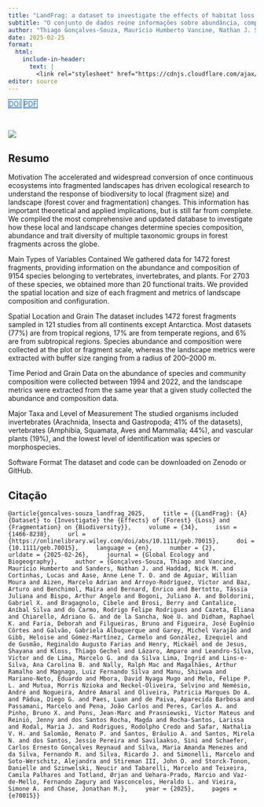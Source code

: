```yaml
---
title: "LandFrag: a dataset to investigate the effects of habitat loss and fragmentation on biodiversity in forest fragments"
subtitle: "O conjunto de dados reúne informações sobre abundância, composição e traços funcionais de espécies de vertebrados, invertebrados e plantas em 1472 fragmentos florestais amostrados entre 1994 e 2022 em todos os continentes, exceto a Antártica, incluindo também a localização, tamanho dos fragmentos e métricas da paisagem em diferentes escalas espaciais."
author: "Thiago Gonçalves-Souza, Maurício Humberto Vancine, Nathan J. Sanders, Nick M. Haddad, Lucas Cortinhas, Anne Lene T. O. Aase, Willian Moura de Aguiar, Marcelo Adrian Aizen, Víctor Arroyo-Rodríguez, Arturo Baz, Maíra Benchimol, Enrico Bernard, Tássia Juliana Bertotto, Arthur Angelo Bispo, Juliano A. Bogoni, Gabriel X. Boldorini, Cibele Bragagnolo, Berry Brosi, Aníbal Silva Cantalice, Rodrigo Felipe Rodrigues do Carmo, Eliana Cazeta, Adriano G. Chiarello, Noé U. de laSancha, Raphael K. Didham, Deborah Faria, Bruno Filgueiras, José Eugênio Côrtes Figueira, Gabriela Albuquerque Galvão, Michel Varajão Garey, Heloise Gibb, Carmelo Gómez-Martínez, Ezequiel González, Reginaldo Augusto Farias de Gusmão, Mickaël Henry, Shayana de Jesus, Thiago Gechel Kloss, Amparo Lázaro, Victor Leandro-Silva, Marcelo G. de Lima, Ingrid da Silva Lima, Ana Carolina B. Lins-e-Silva, Ralph Mac Nally, Arthur Ramalho Magalhães, Luiz Fernando Silva Magnago, Shiiwua Manu, Eduardo Mariano-Neto, David Nyaga Mugo Mbora, Felipe P. L. Melo, Morris Nzioka Mutua, Selvino Neckel-Oliveira, André Nemésio, André Amaral Nogueira, Patricia Marques Do A. Oliveira, Diego G. Pádua, Luan Paes, Aparecida Barbosa de Paiva, Marcelo Passamani, João Carlos Pena, Carlos A. Peres, Bruno X. Pinho, Jean-Marc Pons, Victor Mateus Prasniewski, Jenny Reiniö, Magda dos Santos Rocha, Larissa Rocha-Santos, Maria J. Rodal, Rodolpho Credo Rodrigues, Nathalia V. H. Safar, Renato P. Salomão, Bráulio A. Santos, Mirela N. Santos, Jessie Pereira dos Santos, Sini Savilaakso, Carlos Ernesto Gonçalves Reynaud Schaefer, Maria Amanda Menezes Silva, Fernando R. da Silva, Ricardo J. Silva, Marcelo Simonelli, Alejandra Soto-Werschitz, John O. Stireman III, Danielle Storck-Tonon, Neucir Szinwelski, Marcelo Tabarelli, Camila Palhares Teixeira, Ørjan Totland, Marcio Uehara-Prado, Fernando Zagury Vaz-de-Mello, Heraldo L. Vasconcelos, Simone A. Vieira, Jonathan M. Chase"
date: 2025-02-25
format:
  html:
    include-in-header: 
      text: |
        <link rel="stylesheet" href="https://cdnjs.cloudflare.com/ajax/libs/font-awesome/6.5.0/css/all.min.css">
editor: source
---
```


<div class="mt-4 d-flex flex-row flex-wrap gap-1 justify-content-left justify-content-sm-start" role="group" aria-label="Links">
  <a href="https://doi.org/10.1111/geb.70015" class="btn btn-custom text-capitalize" target="_blank"><i class="ai ai-doi me-1"></i>DOI</a>
  <a href="/publications/2025-goncalves-souza-vancine-etal.pdf" class="btn btn-custom text-capitalize" target="_blank"><i class="bi bi-file-earmark-pdf me-1"></i>PDF</a>
</div>

<style>
  .btn-custom {
    background-color: white;
    border: 1px solid #1c6cbe; /* Borda azul */
    color: #1c6cbe; /* Texto azul */
    transition: background-color 0.3s, color 0.3s;
  }
  .btn-custom:hover {
    background-color: #1c6cbe; /* Cor de fundo azul ao passar o mouse */
    color: white; /* Texto branco */
  }
</style>

<br> 

![](featured.jpg)

## Resumo

Motivation
The accelerated and widespread conversion of once continuous ecosystems into fragmented landscapes has driven ecological research to understand the response of biodiversity to local (fragment size) and landscape (forest cover and fragmentation) changes. This information has important theoretical and applied implications, but is still far from complete. We compiled the most comprehensive and updated database to investigate how these local and landscape changes determine species composition, abundance and trait diversity of multiple taxonomic groups in forest fragments across the globe.

Main Types of Variables Contained
We gathered data for 1472 forest fragments, providing information on the abundance and composition of 9154 species belonging to vertebrates, invertebrates, and plants. For 2703 of these species, we obtained more than 20 functional traits. We provided the spatial location and size of each fragment and metrics of landscape composition and configuration.

Spatial Location and Grain
The dataset includes 1472 forest fragments sampled in 121 studies from all continents except Antarctica. Most datasets (77%) are from tropical regions, 17% are from temperate regions, and 6% are from subtropical regions. Species abundance and composition were collected at the plot or fragment scale, whereas the landscape metrics were extracted with buffer size ranging from a radius of 200–2000 m.

Time Period and Grain
Data on the abundance of species and community composition were collected between 1994 and 2022, and the landscape metrics were extracted from the same year that a given study collected the abundance and composition data.

Major Taxa and Level of Measurement
The studied organisms included invertebrates (Arachnida, Insecta and Gastropoda; 41% of the datasets), vertebrates (Amphibia, Squamata, Aves and Mammalia; 44%), and vascular plants (19%), and the lowest level of identification was species or morphospecies.

Software Format
The dataset and code can be downloaded on Zenodo or GitHub.

## Citação

```@article{goncalves-souza_landfrag_2025,
	title = {{LandFrag}: {A} {Dataset} to {Investigate} the {Effects} of {Forest} {Loss} and {Fragmentation} on {Biodiversity}},
	volume = {34},
	issn = {1466-8238},
	url = {https://onlinelibrary.wiley.com/doi/abs/10.1111/geb.70015},
	doi = {10.1111/geb.70015},
	language = {en},
	number = {2},
	urldate = {2025-02-26},
	journal = {Global Ecology and Biogeography},
	author = {Gonçalves-Souza, Thiago and Vancine, Maurício Humberto and Sanders, Nathan J. and Haddad, Nick M. and Cortinhas, Lucas and Aase, Anne Lene T. O. and de Aguiar, Willian Moura and Aizen, Marcelo Adrian and Arroyo-Rodríguez, Víctor and Baz, Arturo and Benchimol, Maíra and Bernard, Enrico and Bertotto, Tássia Juliana and Bispo, Arthur Angelo and Bogoni, Juliano A. and Boldorini, Gabriel X. and Bragagnolo, Cibele and Brosi, Berry and Cantalice, Aníbal Silva and do Carmo, Rodrigo Felipe Rodrigues and Cazeta, Eliana and Chiarello, Adriano G. and de la Sancha, Noé U. and Didham, Raphael K. and Faria, Deborah and Filgueiras, Bruno and Figueira, José Eugênio Côrtes and Galvão, Gabriela Albuquerque and Garey, Michel Varajão and Gibb, Heloise and Gómez-Martínez, Carmelo and González, Ezequiel and de Gusmão, Reginaldo Augusto Farias and Henry, Mickaël and de Jesus, Shayana and Kloss, Thiago Gechel and Lázaro, Amparo and Leandro-Silva, Victor and de Lima, Marcelo G. and da Silva Lima, Ingrid and Lins-e-Silva, Ana Carolina B. and Nally, Ralph Mac and Magalhães, Arthur Ramalho and Magnago, Luiz Fernando Silva and Manu, Shiiwua and Mariano-Neto, Eduardo and Mbora, David Nyaga Mugo and Melo, Felipe P. L. and Mutua, Morris Nzioka and Neckel-Oliveira, Selvino and Nemésio, André and Nogueira, André Amaral and Oliveira, Patricia Marques Do A. and Pádua, Diego G. and Paes, Luan and de Paiva, Aparecida Barbosa and Passamani, Marcelo and Pena, João Carlos and Peres, Carlos A. and Pinho, Bruno X. and Pons, Jean-Marc and Prasniewski, Victor Mateus and Reiniö, Jenny and dos Santos Rocha, Magda and Rocha-Santos, Larissa and Rodal, Maria J. and Rodrigues, Rodolpho Credo and Safar, Nathalia V. H. and Salomão, Renato P. and Santos, Bráulio A. and Santos, Mirela N. and dos Santos, Jessie Pereira and Savilaakso, Sini and Schaefer, Carlos Ernesto Gonçalves Reynaud and Silva, Maria Amanda Menezes and da Silva, Fernando R. and Silva, Ricardo J. and Simonelli, Marcelo and Soto-Werschitz, Alejandra and Stireman III, John O. and Storck-Tonon, Danielle and Szinwelski, Neucir and Tabarelli, Marcelo and Teixeira, Camila Palhares and Totland, Ørjan and Uehara-Prado, Marcio and Vaz-de-Mello, Fernando Zagury and Vasconcelos, Heraldo L. and Vieira, Simone A. and Chase, Jonathan M.},
	year = {2025},
	pages = {e70015}}
```
